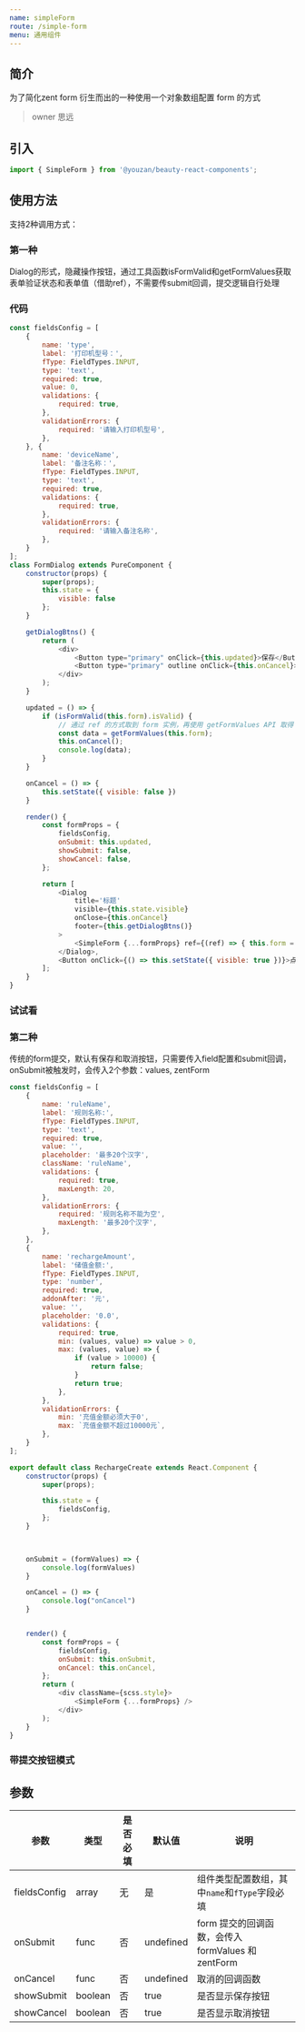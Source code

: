 ```yaml
---
name: simpleForm
route: /simple-form
menu: 通用组件
---
```



## 简介

为了简化zent form 衍生而出的一种使用一个对象数组配置 form 的方式

> owner 思远

## 引入
```js
import { SimpleForm } from '@youzan/beauty-react-components';
```

## 使用方法

支持2种调用方式：

### 第一种 
Dialog的形式，隐藏操作按钮，通过工具函数isFormValid和getFormValues获取表单验证状态和表单值（借助ref），不需要传submit回调，提交逻辑自行处理


### 代码

``` js
const fieldsConfig = [
    {
        name: 'type',
        label: '打印机型号：',
        fType: FieldTypes.INPUT,
        type: 'text',
        required: true,
        value: 0,
        validations: {
            required: true,
        },
        validationErrors: {
            required: '请输入打印机型号',
        },
    }, {
        name: 'deviceName',
        label: '备注名称：',
        fType: FieldTypes.INPUT,
        type: 'text',
        required: true,
        validations: {
            required: true,
        },
        validationErrors: {
            required: '请输入备注名称',
        },
    }
];
class FormDialog extends PureComponent {
    constructor(props) {
        super(props);
        this.state = {
            visible: false
        };
    }

    getDialogBtns() {
        return (
            <div>
                <Button type="primary" onClick={this.updated}>保存</Button>
                <Button type="primary" outline onClick={this.onCancel}>取消</Button>
            </div>
        );
    }

    updated = () => {
        if (isFormValid(this.form).isValid) {
            // 通过 ref 的方式取到 form 实例，再使用 getFormValues API 取得 form 字段值
            const data = getFormValues(this.form);
            this.onCancel();
            console.log(data);
        }
    }

    onCancel = () => {
        this.setState({ visible: false })
    }

    render() {
        const formProps = {
            fieldsConfig,
            onSubmit: this.updated,
            showSubmit: false,
            showCancel: false,
        };

        return [
            <Dialog
                title='标题'
                visible={this.state.visible}
                onClose={this.onCancel}
                footer={this.getDialogBtns()}
            >
                <SimpleForm {...formProps} ref={(ref) => { this.form = ref; }} />
            </Dialog>,
            <Button onClick={() => this.setState({ visible: true })}>点我体验</Button>,
        ];
    }
}
```

### 试试看
<FormDialog></FormDialog>


### 第二种 

传统的form提交，默认有保存和取消按钮，只需要传入field配置和submit回调，onSubmit被触发时，会传入2个参数：values, zentForm

```js
const fieldsConfig = [
    {
        name: 'ruleName',
        label: '规则名称:',
        fType: FieldTypes.INPUT,
        type: 'text',
        required: true,
        value: '',
        placeholder: '最多20个汉字',
        className: 'ruleName',
        validations: {
            required: true,
            maxLength: 20,
        },
        validationErrors: {
            required: '规则名称不能为空',
            maxLength: '最多20个汉字',
        },
    },
    {
        name: 'rechargeAmount',
        label: '储值金额:',
        fType: FieldTypes.INPUT,
        type: 'number',
        required: true,
        addonAfter: '元',
        value: '',
        placeholder: '0.0',
        validations: {
            required: true,
            min: (values, value) => value > 0,
            max: (values, value) => {
                if (value > 10000) {
                    return false;
                }
                return true;
            },
        },
        validationErrors: {
            min: '充值金额必须大于0',
            max: `充值金额不超过10000元`,
        },
    }
];

export default class RechargeCreate extends React.Component {
    constructor(props) {
        super(props);

        this.state = {
            fieldsConfig,
        };
    }

   

    onSubmit = (formValues) => {
        console.log(formValues)
    }

    onCancel = () => {
        console.log("onCancel")
    }


    render() {
        const formProps = {
            fieldsConfig,
            onSubmit: this.onSubmit,
            onCancel: this.onCancel,
        };
        return (
            <div className={scss.style}>
                <SimpleForm {...formProps} />
            </div>
        );
    }
}
```

### 带提交按钮模式
<NormalForm></NormalForm>

## 参数

| 参数 | 类型 | 是否必填 | 默认值 | 说明
|------|------|------|------|------|
| fieldsConfig | array | 无 | 是 | 组件类型配置数组，其中`name`和`fType`字段必填 |
| onSubmit | func | 否 | undefined | form 提交的回调函数，会传入 formValues 和 zentForm |
| onCancel | func | 否 | undefined | 取消的回调函数 |
| showSubmit | boolean | 否 | true | 是否显示保存按钮 |
| showCancel | boolean | 否 | true | 是否显示取消按钮 |